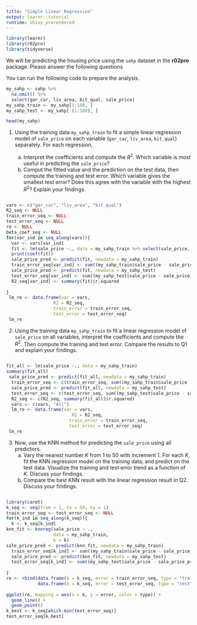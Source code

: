 ```yaml
---
title: "Simple Linear Regression"
output: learnr::tutorial
runtime: shiny_prerendered
---
```


```r
library(learnr)
library(r02pro)
library(tidyverse)
```

We will be predicting the housing price using the `sahp` dataset in the **r02pro** package. Please answer the following questions.

You can run the following code to prepare the analysis.
```r
my_sahp <- sahp %>% 
  na.omit() %>%
  select(gar_car, liv_area, kit_qual, sale_price)
my_sahp_train <- my_sahp[1:100, ]
my_sahp_test <- my_sahp[-(1:100), ]

head(my_sahp)
```

1. Using the training data `my_sahp_train` to fit a simple linear regression model of `sale_price` on each variable (`gar_car`, `liv_area`, `kit_qual`) separately. For each regression,

    a. Interpret the coefficients and compute the $R^2$. Which variable is most useful in predicting the `sale_price`?
    b. Comput the fitted value and the prediction on the test data, then compute the training and test error. Which variable gives the smallest test error? Does this agree with the variable with the highest $R^2$? Explain your findings.

```r

```

```r
vars <- c("gar_car", "liv_area", "kit_qual")
R2_seq <- NULL
train_error_seq <- NULL
test_error_seq <- NULL
re <- NULL
beta_coef_seq <- NULL
for(var_ind in seq_along(vars)){
  var <- vars[var_ind]
  fit <- lm(sale_price ~., data = my_sahp_train %>% select(sale_price, all_of(var)))
  print(coef(fit))
  sale_price_pred <- predict(fit, newdata = my_sahp_train)
  train_error_seq[var_ind] <- sum((my_sahp_train$sale_price - sale_price_pred)^2)
  sale_price_pred <- predict(fit, newdata = my_sahp_test)
  test_error_seq[var_ind] <- sum((my_sahp_test$sale_price - sale_price_pred)^2)
  R2_seq[var_ind] <- summary(fit)$r.squared
 
}
 lm_re <- data.frame(var = vars,
                  R2 = R2_seq,
                  train_error = train_error_seq,
                  test_error = test_error_seq)
 lm_re
```


2. Using the training data `my_sahp_train` to fit a linear regression model of `sale_price` on all variables, interpret the coefficients and compute the $R^2$. Then compute the training and test error. Compare the results to Q1 and explain your findings.

```r

```

```r
fit_all <- lm(sale_price ~., data = my_sahp_train)
summary(fit_all)
 sale_price_pred <- predict(fit_all, newdata = my_sahp_train)
  train_error_seq <- c(train_error_seq, sum((my_sahp_train$sale_price - sale_price_pred)^2))
  sale_price_pred <- predict(fit_all, newdata = my_sahp_test)
  test_error_seq <- c(test_error_seq, sum((my_sahp_test$sale_price - sale_price_pred)^2))
  R2_seq <- c(R2_seq, summary(fit_all)$r.squared)
  vars <- c(vars, "All")
  lm_re <- data.frame(var = vars,
                         R2 = R2_seq,
                        train_error = train_error_seq,
                        test_error = test_error_seq)
 lm_re
```


3. Now, use the KNN method for predicting the `sale_price` using all predictors. 
    a. Vary the nearest number $K$ from 1 to 50 with increment 1. For each $K$, fit the KNN regression model on the training data, and predict on the test data. Visualize the training and test error trend as a function of $K$. Discuss your findings.
    b. Compare the best KNN result with the linear regression result in Q2. Discuss your findings. 

```r

```

```r
library(caret)
k_seq <- seq(from = 1, to = 50, by = 1)
train_error_seq <- test_error_seq <- NULL
for(k_ind in seq_along(k_seq)){
  k <- k_seq[k_ind]
knn_fit <- knnreg(sale_price ~ ., 
                  data = my_sahp_train,
                  k = k)
sale_price_pred <- predict(knn_fit, newdata = my_sahp_train)
  train_error_seq[k_ind] <- sum((my_sahp_train$sale_price - sale_price_pred)^2)
  sale_price_pred <- predict(knn_fit, newdata = my_sahp_test)
  test_error_seq[k_ind] <- sum((my_sahp_test$sale_price - sale_price_pred)^2)
  
}
re <- rbind(data.frame(k = k_seq, error = train_error_seq, type = "train"),
            data.frame(k = k_seq, error = test_error_seq, type = "test"))
                      
ggplot(re, mapping = aes(x = k, y = error, color = type)) +
  geom_line() +
  geom_point()
k_best <- k_seq[which.min(test_error_seq)]
test_error_seq[k_best]

```
